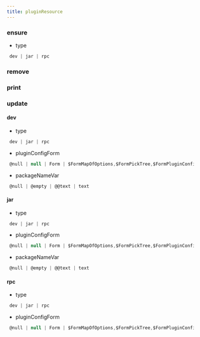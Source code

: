 ```yaml
---
title: pluginResource
---
```


### ensure

- type
```js 
 dev | jar | rpc
```

### remove


### print


### update

#### dev
- type
```js 
 dev | jar | rpc
```
- pluginConfigForm
```js 
 @null | null | Form | $FormMapOfOptions,$FormPickTree,$FormPluginConfig,$FormSetOfUser...
```
- packageNameVar
```js 
 @null | @empty | @@text | text
```
#### jar
- type
```js 
 dev | jar | rpc
```
- pluginConfigForm
```js 
 @null | null | Form | $FormMapOfOptions,$FormPickTree,$FormPluginConfig,$FormSetOfUser...
```
- packageNameVar
```js 
 @null | @empty | @@text | text
```
#### rpc
- type
```js 
 dev | jar | rpc
```
- pluginConfigForm
```js 
 @null | null | Form | $FormMapOfOptions,$FormPickTree,$FormPluginConfig,$FormSetOfUser...
```

